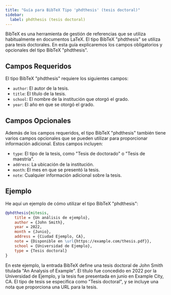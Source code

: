 ```yaml
---
title: "Guía para BibTeX Tipo 'phdthesis' (tesis doctoral)"
sidebar:
  label: phdthesis (tesis doctoral)
---
```



BibTeX es una herramienta de gestión de referencias que se utiliza habitualmente en documentos LaTeX. El tipo BibTeX "phdthesis" se utiliza para tesis doctorales. En esta guía explicaremos los campos obligatorios y opcionales del tipo BibTeX "phdthesis".

<CiteDrive/>

## Campos Requeridos

El tipo BibTeX "phdthesis" requiere los siguientes campos:

-   `author`: El autor de la tesis.
-   `title`: El título de la tesis.
-   `school`: El nombre de la institución que otorgó el grado.
-   `year`: El año en que se otorgó el grado.

## Campos Opcionales

Además de los campos requeridos, el tipo BibTeX "phdthesis" también tiene varios campos opcionales que se pueden utilizar para proporcionar información adicional. Estos campos incluyen:

-   `type`: El tipo de la tesis, como "Tesis de doctorado" o "Tesis de maestría".
-   `address`: La ubicación de la institución.
-   `month`: El mes en que se presentó la tesis.
-   `note`: Cualquier información adicional sobre la tesis.


## Ejemplo

He aquí un ejemplo de cómo utilizar el tipo BibTeX "phdthesis":

```bibtex
@phdthesis{mitesis,
	title = {Un análisis de ejemplo},
	author = {John Smith},
	year = 2022,
	month = {Junio},
	address = {Ciudad Ejemplo, CA},
	note = {Disponible en \url{https://example.com/thesis.pdf}},
	school = {Universidad de Ejemplo},
	type = {Tesis doctoral}
}
```



En este ejemplo, la entrada BibTeX define una tesis doctoral de John Smith titulada "An Analysis of Example". El título fue concedido en 2022 por la Universidad de Ejemplo, y la tesis fue presentada en junio en Example City, CA. El tipo de tesis se especifica como "Tesis doctoral", y se incluye una nota que proporciona una URL para la tesis.